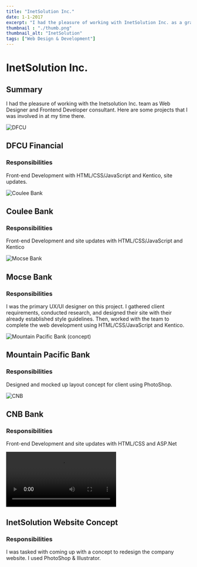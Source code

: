 ```yaml
---
title: "InetSolution Inc."
date: 1-1-2017
excerpt: "I had the pleasure of working with InetSolution Inc. as a graphic designer and frontend developer consultant."
thumbnail : "./thumb.png"
thumbnail_alt: "InetSolution"
tags: ["Web Design & Development"]
---
```



# InetSolution Inc.

## Summary
I had the pleasure of working with the Inetsolution Inc. team as Web Designer and Frontend Developer consultant. Here are some projects that I was involved in at my time there.

<section className={portfolioStyles.gallery}>
  <div className={portfolioStyles.galleryItem}>
    <img src={inet1Image} alt="DFCU"/>
    <h2>DFCU Financial</h2>
    <h3>Responsibilities</h3>
    <p>Front-end Development with HTML/CSS/JavaScript and Kentico, site updates.</p>
  </div>

  <div className={portfolioStyles.galleryItem}>
    <img src={inet3Image} alt="Coulee Bank"/>
    <h2>Coulee Bank</h2>
    <h3>Responsibilities</h3>
    <p>Front-end Development and site updates with HTML/CSS/JavaScript and Kentico</p>
  </div>



  <div className={portfolioStyles.galleryItem}>
    <img src={inet4Image} alt="Mocse Bank"/>
    <h2>Mocse Bank</h2>
    <h3>Responsibilities</h3>
    <p>I was the primary UX/UI designer on this project. I gathered client requirements, conducted research, and designed their site with their already established style guidelines. Then, worked with the team to complete the web development using HTML/CSS/JavaScript and Kentico.</p>
  </div>



  <div className={portfolioStyles.galleryItem}>
    <img src={inet5Image} alt="Mountain Pacific Bank (concept)"/>
    <h2>Mountain Pacific Bank</h2>
    <h3>Responsibilities</h3>
    <p>Designed and mocked up layout concept for client using PhotoShop.</p>
  </div>

  <div className={portfolioStyles.galleryItem}>
    <img src={inet2Image} alt="CNB"/>
    <h2>CNB Bank</h2>
    <h3>Responsibilities</h3>
    <p>Front-end Development and site updates with HTML/CSS and ASP.Net</p>
  </div>


  <div className={portfolioStyles.galleryItem}>
  <div className={portfolioStyles.galleryVideo}>
<video controls><source src={inet6Image} type="video/mp4"/></video>
</div>
    <h2>InetSolution Website Concept</h2>
    <h3>Responsibilities</h3>
    <p>I was tasked with coming up with a concept to redesign the company website. I used PhotoShop & Illustrator.</p>
  </div>
</section>

